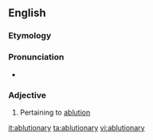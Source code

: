 ==English==

===Etymology===
{{suffix|ablution|ary}}

===Pronunciation===
* {{a|US}} {{IPA|/əˈblu.ʃəˌnɛ.ɹi/}}

===Adjective===
{{en-adj}}

# Pertaining to [[ablution]]

[[it:ablutionary]]
[[ta:ablutionary]]
[[vi:ablutionary]]